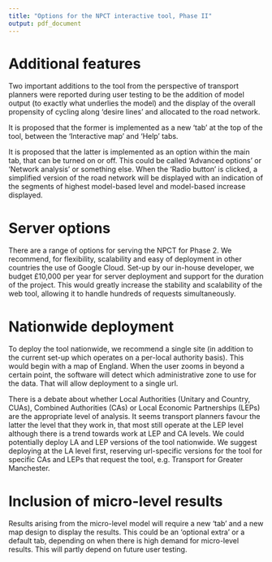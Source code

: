 ```yaml
---
title: "Options for the NPCT interactive tool, Phase II"
output: pdf_document
---
```


# Additional features

Two important additions to the tool from
the perspective of transport planners were reported during user testing
to be the addition of model
output (to exactly what underlies the model) and the display of the overall
propensity of cycling along 'desire lines' and allocated to the road network.

It is proposed that the former is implemented as a new 'tab' at the top of the
tool, between the 'Interactive map' and 'Help' tabs.

It is proposed that the latter is implemented as an option within the
main tab, that can be turned on or off. This could be called 'Advanced options'
or 'Network analysis' or something else. When the 'Radio button' is clicked,
a simplified version of the road network will be displayed with an indication
of the segments of highest model-based level and model-based increase displayed.

# Server options

There are a range of options for serving the NPCT for Phase 2. We recommend, for
flexibility, scalability and easy of deployment in other countries the use of
Google Cloud. Set-up by our in-house developer, we budget £10,000 per year for
server deployment and support for the duration of the project. This would
greatly increase the stability and scalability of the web tool, allowing it to
handle hundreds of requests simultaneously.

# Nationwide deployment

To deploy the tool nationwide, we recommend a single site (in addition to
the current set-up which operates on a per-local authority basis). This would
begin with a map of England. When the user zooms in beyond a certain point,
the software will detect which administrative zone to use for the data.
That will allow deployment to a single url.

There is a debate about whether Local Authorities (Unitary and Country, CUAs),
Combined Authorities (CAs) or Local Economic Partnerships (LEPs) are
the appropriate level of analysis. It seems transport planners favour the latter
the level that they work in, that most still operate at the LEP level although
there is a trend towards work at LEP and CA levels.
We could potentially deploy LA and LEP versions of the tool nationwide.
We suggest deploying at the LA level first, reserving
url-specific versions for the tool for specific CAs and LEPs that request the tool,
e.g. Transport for Greater Manchester.

# Inclusion of micro-level results 

Results arising from the micro-level model will require a new 'tab'
and a new map design to display the results. This could be an 'optional extra'
or a default tab, depending on when there is high demand for micro-level
results. This will partly depend on future user testing.

